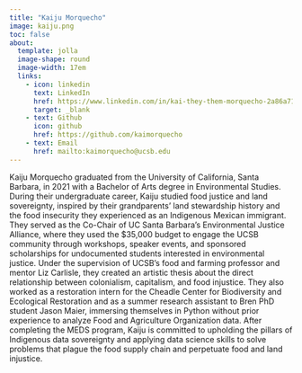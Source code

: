 ```yaml
---
title: "Kaiju Morquecho"
image: kaiju.png
toc: false
about: 
  template: jolla
  image-shape: round
  image-width: 17em
  links: 
    - icon: linkedin
      text: LinkedIn 
      href: https://www.linkedin.com/in/kai-they-them-morquecho-2a86a7185/
      target: _blank
    - text: Github
      icon: github
      href: https://github.com/kaimorquecho
    - text: Email
      href: mailto:kaimorquecho@ucsb.edu
---   
```


Kaiju Morquecho graduated from the University of California, Santa Barbara, in 2021 with a Bachelor of Arts degree in Environmental Studies. During their undergraduate career, Kaiju studied food justice and land sovereignty, inspired by their grandparents’ land stewardship history and the food insecurity they experienced as an Indigenous Mexican immigrant. They served as the Co-Chair of UC Santa Barbara’s Environmental Justice Alliance, where they used the $35,000 budget to engage the UCSB community through workshops, speaker events, and sponsored scholarships for undocumented students interested in environmental justice. Under the supervision of UCSB’s food and farming professor and mentor Liz Carlisle, they created an artistic thesis about the direct relationship between colonialism, capitalism, and food injustice. They also worked as a restoration intern for the Cheadle Center for Biodiversity and Ecological Restoration and as a summer research assistant to Bren PhD student Jason Maier, immersing themselves in Python without prior experience to analyze Food and Agriculture Organization data. After completing the MEDS program, Kaiju is committed to upholding the pillars of Indigenous data sovereignty and applying data science skills to solve problems that plague the food supply chain and perpetuate food and land injustice.

